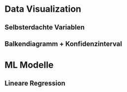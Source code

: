 # Data Visualization
## Selbsterdachte Variablen
## Balkendiagramm + Konfidenzinterval
# ML Modelle
## Lineare Regression